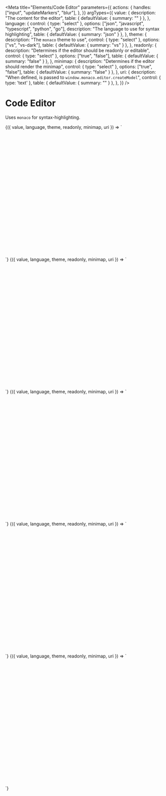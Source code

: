 
<Meta
  title="Elements/Code Editor"
  parameters={{
    actions: {
      handles: ["input", "updateMarkers", "blur"],
    },
  }}
  argTypes={{
    value: {
      description: "The content for the editor",
      table: { defaultValue: { summary: "" } },
    },
    language: {
      control: { type: "select" },
      options: ["json", "javascript", "typescript", "python", "go"],
      description: "The language to use for syntax highlighting",
      table: { defaultValue: { summary: "json" } },
    },
    theme: {
      description: "The `monaco` theme to use",
      control: { type: "select" },
      options: ["vs", "vs-dark"],
      table: { defaultValue: { summary: "vs" } },
    },
    readonly: {
      description: "Determines if the editor should be readonly or editable",
      control: { type: "select" },
      options: ["true", "false"],
      table: { defaultValue: { summary: "false" } },
    },
    minimap: {
      description: "Determines if the editor should render the minimap",
      control: { type: "select" },
      options: ["true", "false"],
      table: { defaultValue: { summary: "false" } },
    },
    uri: {
      description:
        "When defined, is passed to `window.monaco.editor.createModel`",
      control: { type: 'text' },
      table: { defaultValue: { summary: "" } },
    },
  }}
/>

# Code Editor

Uses `monaco` for syntax-highlighting.

<Canvas>
  <Story
    name="JSON editor"
    args={{
      language: "json",
      value: jsonCodeExampleSrc,
    }}
  >
    {({ value, language, theme, readonly, minimap, uri }) => `
    <div style='width: 400px; height: 400px;'>
      <v-code-editor 
        value='${value}'
        language='${language}'
        theme='${theme}'
        readonly='${readonly}'
        minimap='${minimap}'
        uri='${uri ?? ''}'
      />
    </div>
    `}
  </Story>
</Canvas>

<Canvas>
  <Story
    name="JavaScript editor"
    args={{
      language: "javascript",
      value: jsCodeExampleSrc,
    }}
  >
    {({ value, language, theme, readonly, minimap, uri }) => `
    <div style='width: 400px; height: 400px;'>
      <v-code-editor 
        value='${value}'
        language='${language}'
        theme='${theme}'
        readonly='${readonly}'
        minimap='${minimap}'
        uri='${uri ?? ''}'
      />
    </div>
    `}
  </Story>
</Canvas>

<Canvas>
  <Story
    name="TypeScript editor"
    args={{
      language: "typescript",
      value: tsCodeExampleSrc,
    }}
  >
    {({ value, language, theme, readonly, minimap, uri }) => `
    <div style='width: 400px; height: 400px;'>
      <v-code-editor 
        value='${value}'
        language='${language}'
        theme='${theme}'
        readonly='${readonly}'
        minimap='${minimap}'
        uri='${uri ?? ''}'
      />
    </div>
    `}
  </Story>
</Canvas>

<Canvas>
  <Story
    name="Python editor"
    args={{
      language: "python",
      value: pythonCodeExampleSrc,
    }}
  >
    {({ value, language, theme, readonly, minimap, uri }) => `
    <div style='width: 400px; height: 400px;'>
      <v-code-editor 
        value='${value}'
        language='${language}'
        theme='${theme}'
        readonly='${readonly}'
        minimap='${minimap}'
        uri='${uri ?? ''}'
      />
    </div>
    `}
  </Story>
</Canvas>

<Canvas>
  <Story
    name="Go editor"
    args={{
      language: "go",
      value: goCodeExampleSrc,
    }}
  >
    {({ value, language, theme, readonly, minimap, uri }) => `
    <div style='width: 400px; height: 400px;'>
      <v-code-editor 
        value='${value}'
        language='${language}'
        theme='${theme}'
        readonly='${readonly}'
        minimap='${minimap}'
        uri='${uri ?? ''}'
      />
    </div>
    `}
  </Story>
</Canvas>
